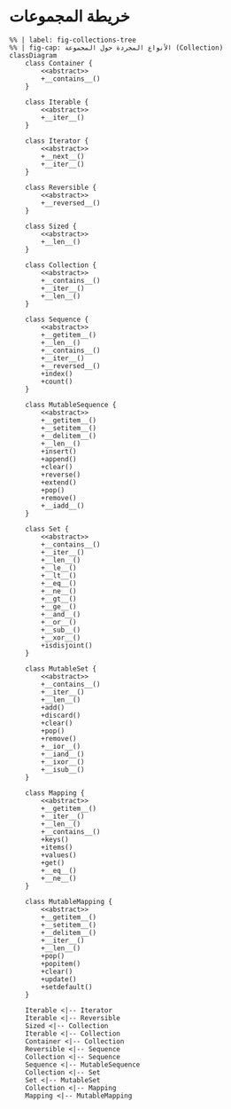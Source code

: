 # خريطة المجموعات {.unnumbered}

```mermaid
%% | label: fig-collections-tree
%% | fig-cap: الأنواع المجردة حول المجموعة (Collection)
classDiagram
    class Container {
        <<abstract>>
        +__contains__()
    }

    class Iterable {
        <<abstract>>
        +__iter__()
    }

    class Iterator {
        <<abstract>>
        +__next__()
        +__iter__()
    }

    class Reversible {
        <<abstract>>
        +__reversed__()
    }

    class Sized {
        <<abstract>>
        +__len__()
    }

    class Collection {
        <<abstract>>
        +__contains__()
        +__iter__()
        +__len__()
    }

    class Sequence {
        <<abstract>>
        +__getitem__()
        +__len__()
        +__contains__()
        +__iter__()
        +__reversed__()
        +index()
        +count()
    }

    class MutableSequence {
        <<abstract>>
        +__getitem__()
        +__setitem__()
        +__delitem__()
        +__len__()
        +insert()
        +append()
        +clear()
        +reverse()
        +extend()
        +pop()
        +remove()
        +__iadd__()
    }

    class Set {
        <<abstract>>
        +__contains__()
        +__iter__()
        +__len__()
        +__le__()
        +__lt__()
        +__eq__()
        +__ne__()
        +__gt__()
        +__ge__()
        +__and__()
        +__or__()
        +__sub__()
        +__xor__()
        +isdisjoint()
    }

    class MutableSet {
        <<abstract>>
        +__contains__()
        +__iter__()
        +__len__()
        +add()
        +discard()
        +clear()
        +pop()
        +remove()
        +__ior__()
        +__iand__()
        +__ixor__()
        +__isub__()
    }

    class Mapping {
        <<abstract>>
        +__getitem__()
        +__iter__()
        +__len__()
        +__contains__()
        +keys()
        +items()
        +values()
        +get()
        +__eq__()
        +__ne__()
    }

    class MutableMapping {
        <<abstract>>
        +__getitem__()
        +__setitem__()
        +__delitem__()
        +__iter__()
        +__len__()
        +pop()
        +popitem()
        +clear()
        +update()
        +setdefault()
    }

    Iterable <|-- Iterator
    Iterable <|-- Reversible
    Sized <|-- Collection
    Iterable <|-- Collection
    Container <|-- Collection
    Reversible <|-- Sequence
    Collection <|-- Sequence
    Sequence <|-- MutableSequence
    Collection <|-- Set
    Set <|-- MutableSet
    Collection <|-- Mapping
    Mapping <|-- MutableMapping
```
